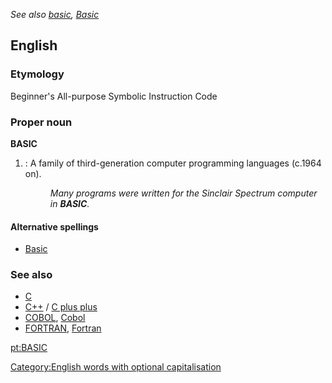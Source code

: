 ''See also [[basic]], [[Basic]]''

==English==

===Etymology===
Beginner's All-purpose Symbolic Instruction Code

===Proper noun===
'''BASIC'''
#{{complang}}: A family of third-generation computer programming languages (c.1964 on).
#:''Many programs were written for the Sinclair Spectrum computer in '''BASIC'''.''

====Alternative spellings====
*[[Basic]]

===See also===
*[[C]]
*[[C++]] / [[C plus plus]]
*[[COBOL]], [[Cobol]]
*[[FORTRAN]], [[Fortran]]

{{wikipedia}}
[[Category:English words with optional capitalisation]]
[[pt:BASIC]]